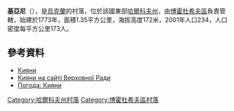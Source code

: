 {{coord|50|4|6|N|35|34|1|E|scale:30000_region:UA|display=title}}

'''基亞尼'''（{{lang-uk|Кияни}}），是[[烏克蘭|烏克蘭]]的村落，位於該國東部[[哈爾科夫州|哈爾科夫州]]，由[[博霍杜希夫區|博霍杜希夫區]]負責管轄，始建於1773年，面積1.35平方公里，海拔高度172米，2001年人口234，人口密度每平方公里173人。

==參考資料==
*[http://gska2.rada.gov.ua/pls/z7502/A005?rdat1=09.01.2009&rf7571=32435 Кияни]{{dead link|date=2017年12月 |bot=InternetArchiveBot |fix-attempted=yes }}
* [http://gska2.rada.gov.ua/pls/z7502/A005?rdat1=04.04.2007&rf7571=32435 Кияни на сайті Верховної Ради]{{dead link|date=2017年12月 |bot=InternetArchiveBot |fix-attempted=yes }}
* [http://weather.in.ua/ua/har'kovskaja/10524 Погода: Кияни]{{Wayback|url=http://weather.in.ua/ua/har%27kovskaja/10524 |date=20160323025520 }}

{{DEFAULTSORT:Кияни}}
[[Category:哈爾科夫州村落|Category:哈爾科夫州村落]]
[[Category:博霍杜希夫區村落|Category:博霍杜希夫區村落]]


{{Kharkiv-geo-stub}}